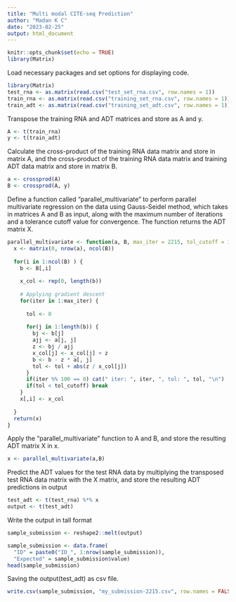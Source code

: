 ```yaml
---
title: "Multi modal CITE-seq Prediction"
author: "Madan K C"
date: "2023-02-25"
output: html_document
---
```


```r
knitr::opts_chunk$set(echo = TRUE)
library(Matrix)
```

Load necessary packages and set options for displaying code.
```r
library(Matrix)
test_rna <- as.matrix(read.csv("test_set_rna.csv", row.names = 1))
train_rna <- as.matrix(read.csv("training_set_rna.csv", row.names = 1))
train_adt <- as.matrix(read.csv("training_set_adt.csv", row.names = 1))
```


Transpose the training RNA and ADT matrices and store as A and y.
```r
A <- t(train_rna)
y <- t(train_adt)
```


Calculate the cross-product of the training RNA data matrix and store in matrix A, and the cross-product of the training RNA data matrix and training ADT data matrix and store in matrix B.
```r
a <- crossprod(A)
B <- crossprod(A, y)
```


Define a function called "parallel_multivariate" to perform parallel multivariate regression on the data using Gauss-Seidel method, which takes in matrices A and B as input, along with the maximum number of iterations and a tolerance cutoff value for convergence. The function returns the ADT matrix X.
```r
parallel_multivariate <- function(a, B, max_iter = 2215, tol_cutoff = 1e-6){
  x <- matrix(0, nrow(a), ncol(B))
  
  for(i in 1:ncol(B) ) {
    b <- B[,i]
    
    x_col <- rep(0, length(b))
    
    # Applying gradient descent
    for(iter in 1:max_iter) {
      
      tol <- 0
      
      for(j in 1:length(b)) {
        bj <- b[j]
        ajj <- a[j, j]
        z <- bj / ajj
        x_col[j] <- x_col[j] + z
        b <- b - z * a[, j]
        tol <- tol + abs(z / x_col[j])
      }
      if(iter %% 100 == 0) cat(" iter: ", iter, ", tol: ", tol, "\n") 
      if(tol < tol_cutoff) break
    }
    x[,i] <- x_col 
  
  }
  return(x)
}
```

Apply the "parallel_multivariate" function to A and B, and store the resulting ADT matrix X in x.
```r
x <- parallel_multivariate(a,B)
```

Predict the ADT values for the test RNA data by multiplying the transposed test RNA data matrix with the X matrix, and store the resulting ADT predictions in output
```r
test_adt <- t(test_rna) %*% x
output <- t(test_adt)
```

Write the output in tall format
```r
sample_submission <- reshape2::melt(output)

sample_submission <- data.frame(
  "ID" = paste0("ID_", 1:nrow(sample_submission)), 
  "Expected" = sample_submission$value)
head(sample_submission)
```

Saving the output(test_adt) as csv file.
```r
write.csv(sample_submission, "my_submission-2215.csv", row.names = FALSE)
```
